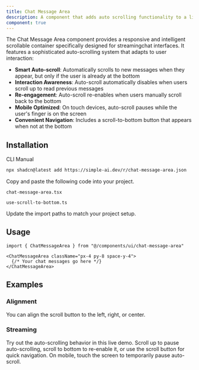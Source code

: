 ```yaml
---
title: Chat Message Area
description: A component that adds auto scrolling functionality to a list of chat messages.
component: true
---
```


<ComponentPreview
  name="chat-message-area-demo"
  title="Chat Message Area"
  description="A component that adds auto scrolling functionality to a list of chat messages."
/>

The Chat Message Area component provides a responsive and intelligent scrollable container specifically designed for streamingchat interfaces. It features a sophisticated auto-scrolling system that adapts to user interaction:

- **Smart Auto-scroll**: Automatically scrolls to new messages when they appear, but only if the user is already at the bottom
- **Interaction Awareness**: Auto-scroll automatically disables when users scroll up to read previous messages
- **Re-engagement**: Auto-scroll re-enables when users manually scroll back to the bottom
- **Mobile Optimized**: On touch devices, auto-scroll pauses while the user's finger is on the screen
- **Convenient Navigation**: Includes a scroll-to-bottom button that appears when not at the bottom

## Installation

<Tabs defaultValue="cli">

<TabsList>
  <TabsTrigger value="cli">CLI</TabsTrigger>
  <TabsTrigger value="manual">Manual</TabsTrigger>
</TabsList>
<TabsContent value="cli">

```bash
npx shadcn@latest add https://simple-ai.dev/r/chat-message-area.json
```

</TabsContent>

<TabsContent value="manual">

<Steps>

<Step>Copy and paste the following code into your project.</Step>

`chat-message-area.tsx`

<ComponentSource name="chat-message-area" />

`use-scroll-to-bottom.ts`

<ComponentSource name="use-scroll-to-bottom" />

<Step>Update the import paths to match your project setup.</Step>

</Steps>

</TabsContent>

</Tabs>

## Usage

```tsx
import { ChatMessageArea } from "@/components/ui/chat-message-area"
```

```tsx
<ChatMessageArea className="px-4 py-8 space-y-4">
  {/* Your chat messages go here */}
</ChatMessageArea>
```

## Examples

### Alignment

You can align the scroll button to the left, right, or center.

<ComponentPreview
  name="chat-message-area-demo-alignment"
  title="Chat Message Area Demo Alignment"
  description="A chat message area demo with alignment centered."
/>

### Streaming

Try out the auto-scrolling behavior in this live demo. Scroll up to pause auto-scrolling, scroll to bottom to re-enable it, or use the scroll button for quick navigation. On mobile, touch the screen to temporarily pause auto-scroll.

<ComponentPreview
  name="chat-message-area-demo-streaming"
  title="Chat Message Area Demo Streaming"
  description="A chat message area demo with streaming messages."
/>
